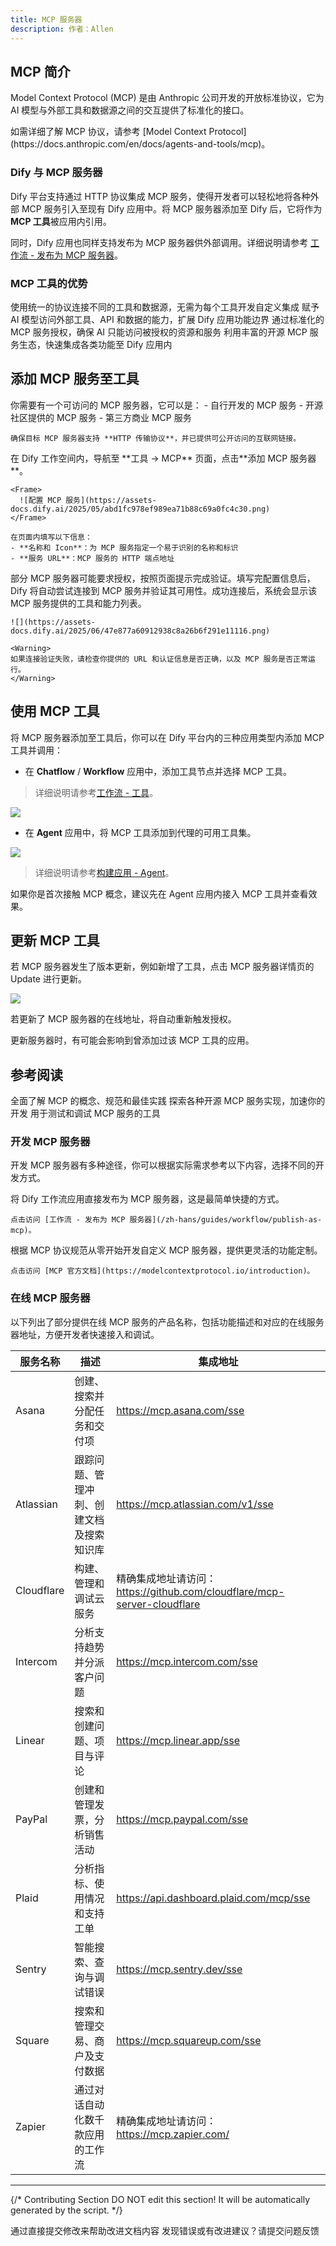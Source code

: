 ```yaml
---
title: MCP 服务器
description: 作者：Allen
---
```


## MCP 简介

Model Context Protocol (MCP) 是由 Anthropic 公司开发的开放标准协议，它为 AI 模型与外部工具和数据源之间的交互提供了标准化的接口。

<Info>
  如需详细了解 MCP 协议，请参考 [Model Context Protocol](https://docs.anthropic.com/en/docs/agents-and-tools/mcp)。
</Info>

### Dify 与 MCP 服务器

Dify 平台支持通过 HTTP 协议集成 MCP 服务，使得开发者可以轻松地将各种外部 MCP 服务引入至现有 Dify 应用中。将 MCP 服务器添加至 Dify 后，它将作为 **MCP 工具**被应用内引用。

同时，Dify 应用也同样支持发布为 MCP 服务器供外部调用。详细说明请参考 [工作流 - 发布为 MCP 服务器](/zh-hans/guides/workflow/publish#发布为-mcp-服务器)。

### MCP 工具的优势

<CardGroup cols={2}>
  <Card title="标准化集成" icon="puzzle-piece">
    使用统一的协议连接不同的工具和数据源，无需为每个工具开发自定义集成
  </Card>
  <Card title="能力扩展" icon="rocket">
    赋予 AI 模型访问外部工具、API 和数据的能力，扩展 Dify 应用功能边界
  </Card>
  <Card title="安全可控" icon="shield-halved">
    通过标准化的 MCP 服务授权，确保 AI 只能访问被授权的资源和服务
  </Card>
  <Card title="生态系统" icon="network-wired">
    利用丰富的开源 MCP 服务生态，快速集成各类功能至 Dify 应用内
  </Card>
</CardGroup>

## 添加 MCP 服务至工具

<Steps>
  <Step title="准备 MCP 服务器">
    你需要有一个可访问的 MCP 服务器，它可以是：
    - 自行开发的 MCP 服务
    - 开源社区提供的 MCP 服务
    - 第三方商业 MCP 服务
    
    确保目标 MCP 服务器支持 **HTTP 传输协议**，并已提供可公开访问的互联网链接。
  </Step>
  
  <Step title="配置 MCP 服务器">
    在 Dify 工作空间内，导航至 **工具 → MCP** 页面，点击**添加 MCP 服务器**。
    
    <Frame>
      ![配置 MCP 服务](https://assets-docs.dify.ai/2025/05/abd1fc978ef989ea71b88c69a0fc4c30.png)
    </Frame>
    
    在页面内填写以下信息：
    - **名称和 Icon**：为 MCP 服务指定一个易于识别的名称和标识
    - **服务 URL**：MCP 服务的 HTTP 端点地址
  </Step>
  
  <Step title="授权并连接 MCP 服务器">
    部分 MCP 服务器可能要求授权，按照页面提示完成验证。填写完配置信息后，Dify 将自动尝试连接到 MCP 服务并验证其可用性。成功连接后，系统会显示该 MCP 服务提供的工具和能力列表。
    
    ![](https://assets-docs.dify.ai/2025/06/47e877a60912938c8a26b6f291e11116.png)

    <Warning>
    如果连接验证失败，请检查你提供的 URL 和认证信息是否正确，以及 MCP 服务是否正常运行。
    </Warning>
  </Step>
</Steps>

## 使用 MCP 工具

将 MCP 服务器添加至工具后，你可以在 Dify 平台内的三种应用类型内添加 MCP 工具并调用：

- 在 **Chatflow** / **Workflow** 应用中，添加工具节点并选择 MCP 工具。

> 详细说明请参考[工作流 - 工具](/zh-hans/guides/workflow/node/tools#mcp-工具)。

![](https://assets-docs.dify.ai/2025/05/f96f17ff4b7cf00e83159afd67cb7c7d.png)

- 在 **Agent** 应用中，将 MCP 工具添加到代理的可用工具集。
    
![](https://assets-docs.dify.ai/2025/06/c2bbb6559d1ba442a66340debfb921a9.png)

> 详细说明请参考[构建应用 - Agent](/zh-hans/guides/application-orchestrate/agent#4-集成工具)。

<Info>
  如果你是首次接触 MCP 概念，建议先在 Agent 应用内接入 MCP 工具并查看效果。
</Info>

## 更新 MCP 工具

若 MCP 服务器发生了版本更新，例如新增了工具，点击 MCP 服务器详情页的 Update 进行更新。

![](https://assets-docs.dify.ai/2025/06/f8a1b14d60267172947e3dcf40310382.png)

若更新了 MCP 服务器的在线地址，将自动重新触发授权。

<Warning>
  更新服务器时，有可能会影响到曾添加过该 MCP 工具的应用。
</Warning>

## 参考阅读

<CardGroup cols={2}>
  <Card title="MCP 官方文档" icon="book" href="https://modelcontextprotocol.io">
    全面了解 MCP 的概念、规范和最佳实践
  </Card>
  <Card title="MCP 服务示例库" icon="code" href="https://github.com/modelcontextprotocol/servers">
    探索各种开源 MCP 服务实现，加速你的开发
  </Card>
  <Card title="MCP Inspector" icon="magnifying-glass" href="https://modelcontextprotocol.io/docs/clients/inspector">
    用于测试和调试 MCP 服务的工具
  </Card>
</CardGroup>

### 开发 MCP 服务器

开发 MCP 服务器有多种途径，你可以根据实际需求参考以下内容，选择不同的开发方式。

<CardGroup cols={2}>
  <Card title="将工作流应用发布为 MCP 服务器" icon="shuffle" href="/zh-hans/guides/workflow/publish#发布为-mcp-服务器">
    将 Dify 工作流应用直接发布为 MCP 服务器，这是最简单快捷的方式。
    
    点击访问 [工作流 - 发布为 MCP 服务器](/zh-hans/guides/workflow/publish-as-mcp)。
  </Card>
  
  <Card title="独立开发" icon="code" href="https://modelcontextprotocol.io/introduction">
    根据 MCP 协议规范从零开始开发自定义 MCP 服务器，提供更灵活的功能定制。
    
    点击访问 [MCP 官方文档](https://modelcontextprotocol.io/introduction)。
  </Card>
</CardGroup>

### 在线 MCP 服务器

以下列出了部分提供在线 MCP 服务的产品名称，包括功能描述和对应的在线服务器地址，方便开发者快速接入和调试。

| 服务名称     | 描述                                                         | 集成地址                                                                 |
|--------------|--------------------------------------------------------------|--------------------------------------------------------------------------|
| Asana        | 创建、搜索并分配任务和交付项                                | https://mcp.asana.com/sse                                               |
| Atlassian    | 跟踪问题、管理冲刺、创建文档及搜索知识库                   | https://mcp.atlassian.com/v1/sse                                        |
| Cloudflare   | 构建、管理和调试云服务                                      | 精确集成地址请访问：https://github.com/cloudflare/mcp-server-cloudflare |
| Intercom     | 分析支持趋势并分派客户问题                                  | https://mcp.intercom.com/sse                                            |
| Linear       | 搜索和创建问题、项目与评论                                  | https://mcp.linear.app/sse                                              |
| PayPal       | 创建和管理发票，分析销售活动                                | https://mcp.paypal.com/sse                                              |
| Plaid        | 分析指标、使用情况和支持工单                                | https://api.dashboard.plaid.com/mcp/sse                                 |
| Sentry       | 智能搜索、查询与调试错误                                    | https://mcp.sentry.dev/sse                                              |
| Square       | 搜索和管理交易、商户及支付数据                              | https://mcp.squareup.com/sse                                            |
| Zapier       | 通过对话自动化数千款应用的工作流                            | 精确集成地址请访问：https://mcp.zapier.com/                             |

---

{/*
Contributing Section
DO NOT edit this section!
It will be automatically generated by the script.
*/}

<CardGroup cols="2">
    <Card
        title="编辑此页面"
        icon="pen-to-square"
        href="https://github.com/langgenius/dify-docs-mintlify/edit/main/zh-hans/guides/tools/readme.mdx"
    >
        通过直接提交修改来帮助改进文档内容
    </Card>
    <Card
        title="提交问题"
        icon="github"
        href="https://github.com/langgenius/dify-docs-mintlify/issues/new?title=文档问题%3A%20&body=%23%23%20问题描述%0A%3C%21--%20请简要描述您发现的问题%20--%3E%0A%0A%23%23%20页面链接%0Ahttps%3A%2F%2Fgithub.com%2Flanggenius%2Fdify-docs-mintlify%2Fblob%2Fmain%2Fzh-hans/guides/tools%2Freadme.mdx%0A%0A%23%23%20建议修改%0A%3C%21--%20如果有具体的修改建议，请在此说明%20--%3E%0A%0A%3C%21--%20感谢您对文档质量的关注！%20--%3E"
    >
        发现错误或有改进建议？请提交问题反馈
    </Card>
</CardGroup>

